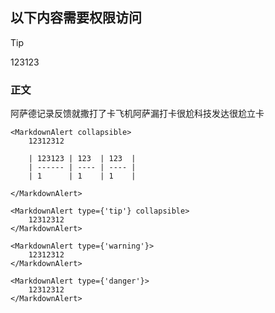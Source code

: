 
## 以下内容需要权限访问

> [!Tip]
> 123123

<AuthContainer>

### 正文
阿萨德记录反馈就撒打了卡飞机阿萨漏打卡很尬科技发达很尬立卡

    <MarkdownAlert collapsible>
        12312312

        | 123123 | 123  | 123  |
        | ------ | ---- | ---- |
        | 1      | 1    | 1    |

    </MarkdownAlert>

    <MarkdownAlert type={'tip'} collapsible>
        12312312
    </MarkdownAlert>

    <MarkdownAlert type={'warning'}>
        12312312
    </MarkdownAlert>

    <MarkdownAlert type={'danger'}>
        12312312
    </MarkdownAlert>

</AuthContainer>